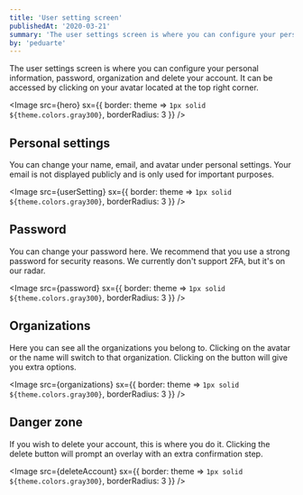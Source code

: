 ```yaml
---
title: 'User setting screen'
publishedAt: '2020-03-21'
summary: 'The user settings screen is where you can configure your personal information.'
by: 'peduarte'
---
```



The user settings screen is where you can configure your personal information, password, organization and delete your account.
It can be accessed by clicking on your avatar located at the top right corner.

<Image src={hero} sx={{ border: theme => `1px solid ${theme.colors.gray300}`, borderRadius: 3 }} />

## Personal settings

You can change your name, email, and avatar under personal settings. Your email is not displayed publicly and is only used for important purposes.

<Image src={userSetting} sx={{ border: theme => `1px solid ${theme.colors.gray300}`, borderRadius: 3 }} />

## Password

You can change your password here. We recommend that you use a strong password for security reasons. We currently don't support 2FA, but it's on our radar.

<Image src={password} sx={{ border: theme => `1px solid ${theme.colors.gray300}`, borderRadius: 3 }} />

## Organizations

Here you can see all the organizations you belong to. Clicking on the avatar or the name will switch to that organization. Clicking on the <Icon><DotsVerticalIcon /></Icon> button will give you extra options.

<Image src={organizations} sx={{ border: theme => `1px solid ${theme.colors.gray300}`, borderRadius: 3 }} />

## Danger zone

If you wish to delete your account, this is where you do it. Clicking the delete button will prompt an overlay with an extra confirmation step.

<Image src={deleteAccount} sx={{ border: theme => `1px solid ${theme.colors.gray300}`, borderRadius: 3 }} />
